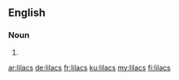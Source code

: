 ==English==

===Noun===
{{head|en|noun plural form}}

# {{plural of|lilac|lang=en}}

[[ar:lilacs]]
[[de:lilacs]]
[[fr:lilacs]]
[[ku:lilacs]]
[[my:lilacs]]
[[fi:lilacs]]